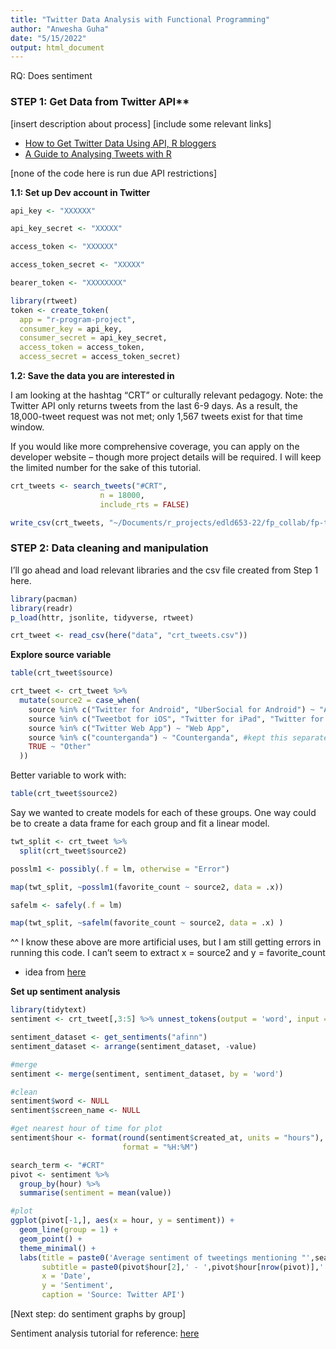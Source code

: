 ```yaml
---
title: "Twitter Data Analysis with Functional Programming"
author: "Anwesha Guha"
date: "5/15/2022"
output: html_document
---
```


RQ: Does sentiment 

### STEP 1: Get Data from Twitter API**

[insert description about process]
[include some relevant links]

* [How to Get Twitter Data Using API, R bloggers](https://www.r-bloggers.com/2022/03/how-to-get-twitter-data-using-r/)
* [A Guide to Analysing Tweets with R](https://towardsdatascience.com/a-guide-to-mining-and-analysing-tweets-with-r-2f56818fdd16)

[none of the code here is run due API restrictions]

**1.1: Set up Dev account in Twitter**
```r
api_key <- "XXXXXX"

api_key_secret <- "XXXXX"

access_token <- "XXXXXX"

access_token_secret <- "XXXXX"

bearer_token <- "XXXXXXXX"
```

```r
library(rtweet)
token <- create_token(
  app = "r-program-project",
  consumer_key = api_key,
  consumer_secret = api_key_secret,
  access_token = access_token,
  access_secret = access_token_secret)

```

**1.2: Save the data you are interested in**

I am looking at the hashtag "CRT" or culturally relevant pedagogy. Note: the Twitter API only returns tweets from the last 6-9 days. As a result, the 18,000-tweet request was not met; only 1,567 tweets exist for that time window.

If you would like more comprehensive coverage, you can apply on the developer website -- though more project details will be required. I will keep the limited number for the sake of this tutorial.

```r
crt_tweets <- search_tweets("#CRT", 
                    n = 18000, 
                    include_rts = FALSE)
```

```r
write_csv(crt_tweets, "~/Documents/r_projects/edld653-22/fp_collab/fp-tutorials/data/crt_tweets.csv")
```

### STEP 2: Data cleaning and manipulation

I'll go ahead and load relevant libraries and the csv file created from Step 1 here. 

```r
library(pacman)
library(readr)
p_load(httr, jsonlite, tidyverse, rtweet)
```

```r
crt_tweet <- read_csv(here("data", "crt_tweets.csv"))
```

**Explore source variable**

```r
table(crt_tweet$source)
```

```r
crt_tweet <- crt_tweet %>% 
  mutate(source2 = case_when(
    source %in% c("Twitter for Android", "UberSocial for Android") ~ "Android Device",
    source %in% c("Tweetbot for iΟS", "Twitter for iPad", "Twitter for iPhone", "Twitter for Mac") ~ "Apple Device",
    source %in% c("Twitter Web App") ~ "Web App",
    source %in% c("counterganda") ~ "Counterganda", #kept this separate since this was so large
    TRUE ~ "Other"
  ))
```

Better variable to work with:
```r
table(crt_tweet$source2)
```

Say we wanted to create models for each of these groups. One way could be to create a data frame for each group and fit a linear model. 

```r
twt_split <- crt_tweet %>% 
  split(crt_tweet$source2)
```

```r
posslm1 <- possibly(.f = lm, otherwise = "Error")

map(twt_split, ~posslm1(favorite_count ~ source2, data = .x))
```

```r
safelm <- safely(.f = lm)

map(twt_split, ~safelm(favorite_count ~ source2, data = .x) )
```
^^ I know these above are more artificial uses, but I am still getting errors in running this code. I can't seem to extract x = source2 and y = favorite_count

* idea from [here](https://www.r-bloggers.com/2020/08/handling-errors-using-purrrs-possibly-and-safely/)


**Set up sentiment analysis**

```r
library(tidytext)
sentiment <- crt_tweet[,3:5] %>% unnest_tokens(output = 'word', input = 'text')
```

```r
sentiment_dataset <- get_sentiments("afinn")
sentiment_dataset <- arrange(sentiment_dataset, -value)

#merge
sentiment <- merge(sentiment, sentiment_dataset, by = 'word')

#clean
sentiment$word <- NULL
sentiment$screen_name <- NULL

#get nearest hour of time for plot
sentiment$hour <- format(round(sentiment$created_at, units = "hours"), 
                         format = "%H:%M")
```

```r
search_term <- "#CRT"
pivot <- sentiment %>%
  group_by(hour) %>%
  summarise(sentiment = mean(value))

#plot
ggplot(pivot[-1,], aes(x = hour, y = sentiment)) + 
  geom_line(group = 1) + 
  geom_point() + 
  theme_minimal() + 
  labs(title = paste0('Average sentiment of tweetings mentioning "',search_term,'"'),
       subtitle = paste0(pivot$hour[2],' - ',pivot$hour[nrow(pivot)],' on ', format(sentiment$created_at[1], '%d %B %Y')),
       x = 'Date', 
       y = 'Sentiment', 
       caption = 'Source: Twitter API')
```

[Next step: do sentiment graphs by group]

Sentiment analysis tutorial for reference: [here](https://rforjournalists.com/2019/12/23/how-to-perform-sentiment-analysis-on-tweets/)

